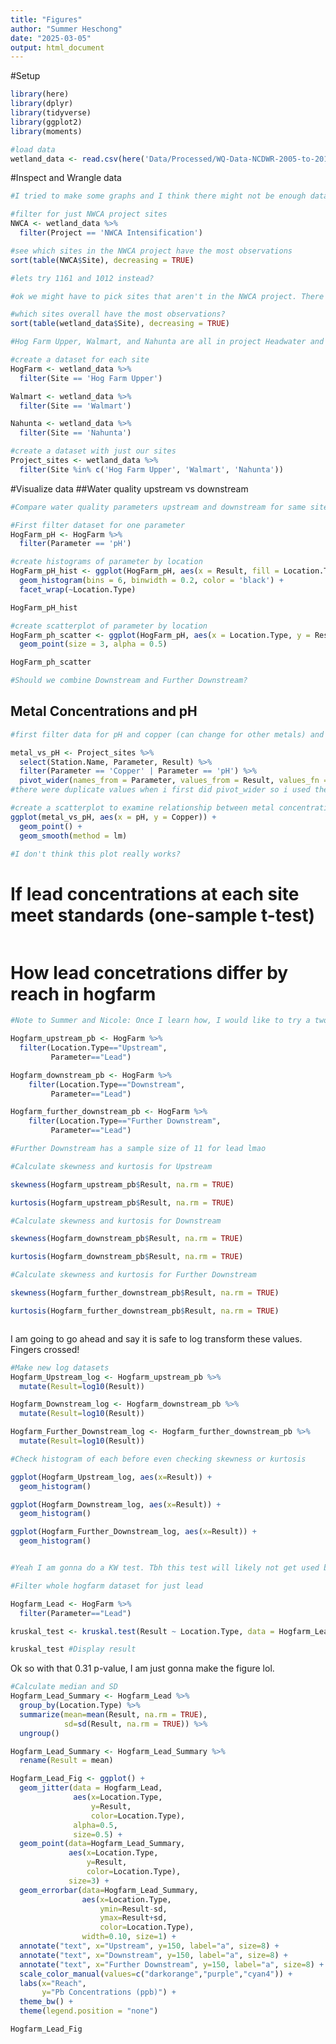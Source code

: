 ```yaml
---
title: "Figures"
author: "Summer Heschong"
date: "2025-03-05"
output: html_document
---
```

#Setup 
```r
library(here)
library(dplyr)
library(tidyverse)
library(ggplot2)
library(moments)

#load data
wetland_data <- read.csv(here('Data/Processed/WQ-Data-NCDWR-2005-to-2015-NCSU-2015-to-2019.csv'))

```

#Inspect and Wrangle data
```r

#I tried to make some graphs and I think there might not be enough data for sites 1014 and 1018

#filter for just NWCA project sites
NWCA <- wetland_data %>%
  filter(Project == 'NWCA Intensification')

#see which sites in the NWCA project have the most observations
sort(table(NWCA$Site), decreasing = TRUE)

#lets try 1161 and 1012 instead? 

#ok we might have to pick sites that aren't in the NWCA project. There's a lot less data than it seems because all the water quality parameters are grouped in one column

#which sites overall have the most observations?
sort(table(wetland_data$Site), decreasing = TRUE)

#Hog Farm Upper, Walmart, and Nahunta are all in project Headwater and they have up and downstream data

#create a dataset for each site
HogFarm <- wetland_data %>%
  filter(Site == 'Hog Farm Upper')

Walmart <- wetland_data %>%
  filter(Site == 'Walmart')

Nahunta <- wetland_data %>%
  filter(Site == 'Nahunta')

#create a dataset with just our sites
Project_sites <- wetland_data %>%
  filter(Site %in% c('Hog Farm Upper', 'Walmart', 'Nahunta'))
```

#Visualize data
##Water quality upstream vs downstream
```r
#Compare water quality parameters upstream and downstream for same site

#First filter dataset for one parameter
HogFarm_pH <- HogFarm %>%
  filter(Parameter == 'pH')

#create histograms of parameter by location
HogFarm_pH_hist <- ggplot(HogFarm_pH, aes(x = Result, fill = Location.Type)) +
  geom_histogram(bins = 6, binwidth = 0.2, color = 'black') +
  facet_wrap(~Location.Type)

HogFarm_pH_hist

#create scatterplot of parameter by location
HogFarm_ph_scatter <- ggplot(HogFarm_pH, aes(x = Location.Type, y = Result)) +
  geom_point(size = 3, alpha = 0.5)

HogFarm_ph_scatter

#Should we combine Downstream and Further Downstream?
```

## Metal Concentrations and pH
```r
#first filter data for pH and copper (can change for other metals) and separate them into 2 columns

metal_vs_pH <- Project_sites %>%
  select(Station.Name, Parameter, Result) %>%
  filter(Parameter == 'Copper' | Parameter == 'pH') %>%
  pivot_wider(names_from = Parameter, values_from = Result, values_fn = mean)
#there were duplicate values when i first did pivot_wider so i used the mean of the duplicates. Idk how much this matters statistically? 

#create a scatterplot to examine relationship between metal concentrations and pH
ggplot(metal_vs_pH, aes(x = pH, y = Copper)) +
  geom_point() +
  geom_smooth(method = lm)

#I don't think this plot really works?
```

# If lead concentrations at each site meet standards (one-sample t-test)

```r

```

# How lead concetrations differ by reach in hogfarm

```r
#Note to Summer and Nicole: Once I learn how, I would like to try a two-way ANOVA for both site and reach. What do you guys think? Is our end goal to just stick to one site?

Hogfarm_upstream_pb <- HogFarm %>%
  filter(Location.Type=="Upstream",
         Parameter=="Lead")

Hogfarm_downstream_pb <- HogFarm %>%
    filter(Location.Type=="Downstream",
         Parameter=="Lead")

Hogfarm_further_downstream_pb <- HogFarm %>%
    filter(Location.Type=="Further Downstream",
         Parameter=="Lead")

#Further Downstream has a sample size of 11 for lead lmao
```

``` r

#Calculate skewness and kurtosis for Upstream

skewness(Hogfarm_upstream_pb$Result, na.rm = TRUE)

kurtosis(Hogfarm_upstream_pb$Result, na.rm = TRUE)

#Calculate skewness and kurtosis for Downstream

skewness(Hogfarm_downstream_pb$Result, na.rm = TRUE)

kurtosis(Hogfarm_downstream_pb$Result, na.rm = TRUE)

#Calculate skewness and kurtosis for Further Downstream

skewness(Hogfarm_further_downstream_pb$Result, na.rm = TRUE)

kurtosis(Hogfarm_further_downstream_pb$Result, na.rm = TRUE)



```

I am going to go ahead and say it is safe to log transform these values. Fingers crossed!

```r

#Make new log datasets
Hogfarm_Upstream_log <- Hogfarm_upstream_pb %>%
  mutate(Result=log10(Result))

Hogfarm_Downstream_log <- Hogfarm_downstream_pb %>%
  mutate(Result=log10(Result))

Hogfarm_Further_Downstream_log <- Hogfarm_further_downstream_pb %>%
  mutate(Result=log10(Result))

#Check histogram of each before even checking skewness or kurtosis

ggplot(Hogfarm_Upstream_log, aes(x=Result)) +
  geom_histogram()

ggplot(Hogfarm_Downstream_log, aes(x=Result)) +
  geom_histogram()

ggplot(Hogfarm_Further_Downstream_log, aes(x=Result)) +
  geom_histogram()


#Yeah I am gonna do a KW test. Tbh this test will likely not get used but a) It's a start and b) Let's just see what kind of data we get
```

```r

#Filter whole hogfarm dataset for just lead

Hogfarm_Lead <- HogFarm %>%
  filter(Parameter=="Lead")

kruskal_test <- kruskal.test(Result ~ Location.Type, data = Hogfarm_Lead)

kruskal_test #Display result
```


Ok so with that 0.31 p-value, I am just gonna make the figure lol.

```r
#Calculate median and SD
Hogfarm_Lead_Summary <- Hogfarm_Lead %>%
  group_by(Location.Type) %>%
  summarize(mean=mean(Result, na.rm = TRUE),
            sd=sd(Result, na.rm = TRUE)) %>%
  ungroup()

Hogfarm_Lead_Summary <- Hogfarm_Lead_Summary %>%
  rename(Result = mean)

Hogfarm_Lead_Fig <- ggplot() +
  geom_jitter(data = Hogfarm_Lead,
              aes(x=Location.Type,
                  y=Result,
                  color=Location.Type),
              alpha=0.5,
              size=0.5) +
  geom_point(data=Hogfarm_Lead_Summary,
             aes(x=Location.Type, 
                 y=Result,
                 color=Location.Type),
             size=3) +
  geom_errorbar(data=Hogfarm_Lead_Summary,
                aes(x=Location.Type,
                    ymin=Result-sd,
                    ymax=Result+sd,
                    color=Location.Type),
                width=0.10, size=1) +
  annotate("text", x="Upstream", y=150, label="a", size=8) +
  annotate("text", x="Downstream", y=150, label="a", size=8) +
  annotate("text", x="Further Downstream", y=150, label="a", size=8) +
  scale_color_manual(values=c("darkorange","purple","cyan4")) +
  labs(x="Reach",
       y="Pb Concentrations (ppb)") +
  theme_bw() +
  theme(legend.position = "none")

Hogfarm_Lead_Fig

```


